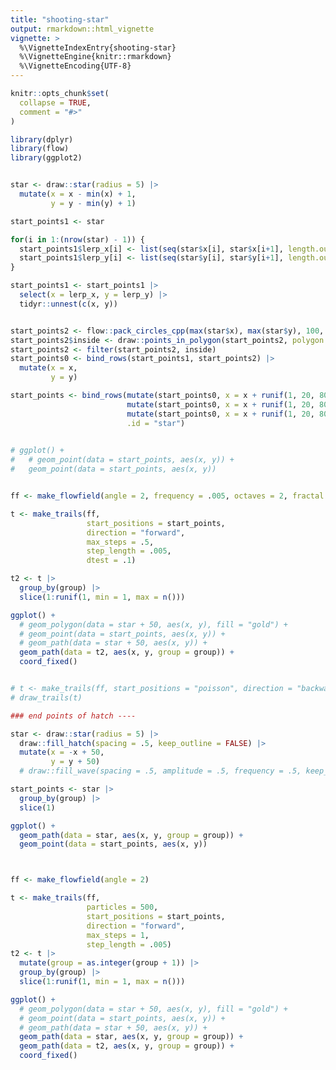 ```yaml
---
title: "shooting-star"
output: rmarkdown::html_vignette
vignette: >
  %\VignetteIndexEntry{shooting-star}
  %\VignetteEngine{knitr::rmarkdown}
  %\VignetteEncoding{UTF-8}
---
```


```r
knitr::opts_chunk$set(
  collapse = TRUE,
  comment = "#>"
)
```

```r
library(dplyr)
library(flow)
library(ggplot2)


star <- draw::star(radius = 5) |> 
  mutate(x = x - min(x) + 1,
         y = y - min(y) + 1)

start_points1 <- star

for(i in 1:(nrow(star) - 1)) {
  start_points1$lerp_x[i] <- list(seq(star$x[i], star$x[i+1], length.out = 5))
  start_points1$lerp_y[i] <- list(seq(star$y[i], star$y[i+1], length.out = 5))
}

start_points1 <- start_points1 |> 
  select(x = lerp_x, y = lerp_y) |> 
  tidyr::unnest(c(x, y))


start_points2 <- flow::pack_circles_cpp(max(star$x), max(star$y), 100, .1, seed = runif(1, 1, 10000))
start_points2$inside <- draw::points_in_polygon(start_points2, polygon = star)
start_points2 <- filter(start_points2, inside)
start_points0 <- bind_rows(start_points1, start_points2) |> 
  mutate(x = x,
         y = y)

start_points <- bind_rows(mutate(start_points0, x = x + runif(1, 20, 80), y = y + runif(1, 20, 80)),
                          mutate(start_points0, x = x + runif(1, 20, 80), y = y + runif(1, 20, 80)),
                          mutate(start_points0, x = x + runif(1, 20, 80), y = y + runif(1, 20, 80)),
                          .id = "star")
  

# ggplot() +
#   # geom_point(data = start_points, aes(x, y)) +
#   geom_point(data = start_points, aes(x, y))


ff <- make_flowfield(angle = 2, frequency = .005, octaves = 2, fractal = "billow")

t <- make_trails(ff, 
                 start_positions = start_points,
                 direction = "forward",
                 max_steps = .5, 
                 step_length = .005,
                 dtest = .1)

t2 <- t |> 
  group_by(group) |> 
  slice(1:runif(1, min = 1, max = n()))

ggplot() +
  # geom_polygon(data = star + 50, aes(x, y), fill = "gold") +
  # geom_point(data = start_points, aes(x, y)) +
  # geom_path(data = star + 50, aes(x, y)) +
  geom_path(data = t2, aes(x, y, group = group)) +
  coord_fixed()


# t <- make_trails(ff, start_positions = "poisson", direction = "backward", max_steps = 20)
# draw_trails(t)
```


```r
### end points of hatch ----

star <- draw::star(radius = 5) |>  
  draw::fill_hatch(spacing = .5, keep_outline = FALSE) |> 
  mutate(x = -x + 50,
         y = y + 50)
  # draw::fill_wave(spacing = .5, amplitude = .5, frequency = .5, keep_outline = FALSE)

start_points <- star |> 
  group_by(group) |> 
  slice(1)

ggplot() + 
  geom_path(data = star, aes(x, y, group = group)) +
  geom_point(data = start_points, aes(x, y))



ff <- make_flowfield(angle = 2)

t <- make_trails(ff, 
                 particles = 500,
                 start_positions = start_points,
                 direction = "forward",
                 max_steps = 1, 
                 step_length = .005)
t2 <- t |> 
  mutate(group = as.integer(group + 1)) |> 
  group_by(group) |> 
  slice(1:runif(1, min = 1, max = n()))

ggplot() +
  # geom_polygon(data = star + 50, aes(x, y), fill = "gold") +
  # geom_point(data = start_points, aes(x, y)) +
  # geom_path(data = star + 50, aes(x, y)) +
  geom_path(data = star, aes(x, y, group = group)) +
  geom_path(data = t2, aes(x, y, group = group)) +
  coord_fixed()

```
